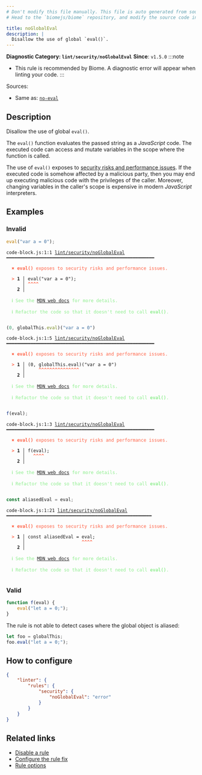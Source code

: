 ```yaml
---
# Don't modify this file manually. This file is auto generated from source, and you will lose your changes next time the website is built.
# Head to the `biomejs/biome` repository, and modify the source code in there.

title: noGlobalEval
description: |
  Disallow the use of global `eval()`.
---
```


**Diagnostic Category: `lint/security/noGlobalEval`**
<Tabs>
<TabItem label="JavaScript (and super languages)" icon="seti:javascript">
**Since**: `v1.5.0`
:::note
- This rule is recommended by Biome. A diagnostic error will appear when linting your code.
:::

Sources: 
- Same as: <a href="https://eslint.org/docs/latest/rules/no-eval" target="_blank"><code>no-eval</code></a>

## Description
Disallow the use of global `eval()`.

The `eval()` function evaluates the passed string as a _JavaScript_ code.
The executed code can access and mutate variables in the scope where the function is called.

The use of `eval()` exposes to [security risks and performance issues](https://developer.mozilla.org/en-US/docs/Web/JavaScript/Reference/Global_Objects/eval#never_use_eval!).
If the executed code is somehow affected by a malicious party,
then you may end up executing malicious code with the privileges of the caller.
Moreover, changing variables in the caller's scope is expensive in modern _JavaScript_ interpreters.

## Examples

### Invalid

```js
eval("var a = 0");
```

<pre class="language-text"><code class="language-text">code-block.js:1:1 <a href="https://biomejs.dev/linter/rules/no-global-eval">lint/security/noGlobalEval</a> ━━━━━━━━━━━━━━━━━━━━━━━━━━━━━━━━━━━━━━━━━━━━━━━━━━━━━━━<br /><br />  <strong><span style="color: Tomato;">✖</span></strong> <span style="color: Tomato;"><strong>eval()</strong></span><span style="color: Tomato;"> exposes to security risks and performance issues.</span><br />  <br />  <strong><span style="color: Tomato;">&gt;</span></strong> <strong>1 │ </strong>eval(&quot;var a = 0&quot;);<br />   <strong>   │ </strong><strong><span style="color: Tomato;">^</span></strong><strong><span style="color: Tomato;">^</span></strong><strong><span style="color: Tomato;">^</span></strong><strong><span style="color: Tomato;">^</span></strong><br />    <strong>2 │ </strong><br />  <br />  <strong><span style="color: lightgreen;">ℹ</span></strong> <span style="color: lightgreen;">See the </span><span style="color: lightgreen;"><a href="https://developer.mozilla.org/en-US/docs/Web/JavaScript/Reference/Global_Objects/eval#never_use_eval!">MDN web docs</a></span><span style="color: lightgreen;"> for more details.</span><br />  <br />  <strong><span style="color: lightgreen;">ℹ</span></strong> <span style="color: lightgreen;">Refactor the code so that it doesn't need to call </span><span style="color: lightgreen;"><strong>eval()</strong></span><span style="color: lightgreen;">.</span><br />  <br /></code></pre>

```js
(0, globalThis.eval)("var a = 0")
```

<pre class="language-text"><code class="language-text">code-block.js:1:5 <a href="https://biomejs.dev/linter/rules/no-global-eval">lint/security/noGlobalEval</a> ━━━━━━━━━━━━━━━━━━━━━━━━━━━━━━━━━━━━━━━━━━━━━━━━━━━━━━━<br /><br />  <strong><span style="color: Tomato;">✖</span></strong> <span style="color: Tomato;"><strong>eval()</strong></span><span style="color: Tomato;"> exposes to security risks and performance issues.</span><br />  <br />  <strong><span style="color: Tomato;">&gt;</span></strong> <strong>1 │ </strong>(0, globalThis.eval)(&quot;var a = 0&quot;)<br />   <strong>   │ </strong>    <strong><span style="color: Tomato;">^</span></strong><strong><span style="color: Tomato;">^</span></strong><strong><span style="color: Tomato;">^</span></strong><strong><span style="color: Tomato;">^</span></strong><strong><span style="color: Tomato;">^</span></strong><strong><span style="color: Tomato;">^</span></strong><strong><span style="color: Tomato;">^</span></strong><strong><span style="color: Tomato;">^</span></strong><strong><span style="color: Tomato;">^</span></strong><strong><span style="color: Tomato;">^</span></strong><strong><span style="color: Tomato;">^</span></strong><strong><span style="color: Tomato;">^</span></strong><strong><span style="color: Tomato;">^</span></strong><strong><span style="color: Tomato;">^</span></strong><strong><span style="color: Tomato;">^</span></strong><br />    <strong>2 │ </strong><br />  <br />  <strong><span style="color: lightgreen;">ℹ</span></strong> <span style="color: lightgreen;">See the </span><span style="color: lightgreen;"><a href="https://developer.mozilla.org/en-US/docs/Web/JavaScript/Reference/Global_Objects/eval#never_use_eval!">MDN web docs</a></span><span style="color: lightgreen;"> for more details.</span><br />  <br />  <strong><span style="color: lightgreen;">ℹ</span></strong> <span style="color: lightgreen;">Refactor the code so that it doesn't need to call </span><span style="color: lightgreen;"><strong>eval()</strong></span><span style="color: lightgreen;">.</span><br />  <br /></code></pre>

```js
f(eval);
```

<pre class="language-text"><code class="language-text">code-block.js:1:3 <a href="https://biomejs.dev/linter/rules/no-global-eval">lint/security/noGlobalEval</a> ━━━━━━━━━━━━━━━━━━━━━━━━━━━━━━━━━━━━━━━━━━━━━━━━━━━━━━━<br /><br />  <strong><span style="color: Tomato;">✖</span></strong> <span style="color: Tomato;"><strong>eval()</strong></span><span style="color: Tomato;"> exposes to security risks and performance issues.</span><br />  <br />  <strong><span style="color: Tomato;">&gt;</span></strong> <strong>1 │ </strong>f(eval);<br />   <strong>   │ </strong>  <strong><span style="color: Tomato;">^</span></strong><strong><span style="color: Tomato;">^</span></strong><strong><span style="color: Tomato;">^</span></strong><strong><span style="color: Tomato;">^</span></strong><br />    <strong>2 │ </strong><br />  <br />  <strong><span style="color: lightgreen;">ℹ</span></strong> <span style="color: lightgreen;">See the </span><span style="color: lightgreen;"><a href="https://developer.mozilla.org/en-US/docs/Web/JavaScript/Reference/Global_Objects/eval#never_use_eval!">MDN web docs</a></span><span style="color: lightgreen;"> for more details.</span><br />  <br />  <strong><span style="color: lightgreen;">ℹ</span></strong> <span style="color: lightgreen;">Refactor the code so that it doesn't need to call </span><span style="color: lightgreen;"><strong>eval()</strong></span><span style="color: lightgreen;">.</span><br />  <br /></code></pre>

```js
const aliasedEval = eval;
```

<pre class="language-text"><code class="language-text">code-block.js:1:21 <a href="https://biomejs.dev/linter/rules/no-global-eval">lint/security/noGlobalEval</a> ━━━━━━━━━━━━━━━━━━━━━━━━━━━━━━━━━━━━━━━━━━━━━━━━━━━━━━<br /><br />  <strong><span style="color: Tomato;">✖</span></strong> <span style="color: Tomato;"><strong>eval()</strong></span><span style="color: Tomato;"> exposes to security risks and performance issues.</span><br />  <br />  <strong><span style="color: Tomato;">&gt;</span></strong> <strong>1 │ </strong>const aliasedEval = eval;<br />   <strong>   │ </strong>                    <strong><span style="color: Tomato;">^</span></strong><strong><span style="color: Tomato;">^</span></strong><strong><span style="color: Tomato;">^</span></strong><strong><span style="color: Tomato;">^</span></strong><br />    <strong>2 │ </strong><br />  <br />  <strong><span style="color: lightgreen;">ℹ</span></strong> <span style="color: lightgreen;">See the </span><span style="color: lightgreen;"><a href="https://developer.mozilla.org/en-US/docs/Web/JavaScript/Reference/Global_Objects/eval#never_use_eval!">MDN web docs</a></span><span style="color: lightgreen;"> for more details.</span><br />  <br />  <strong><span style="color: lightgreen;">ℹ</span></strong> <span style="color: lightgreen;">Refactor the code so that it doesn't need to call </span><span style="color: lightgreen;"><strong>eval()</strong></span><span style="color: lightgreen;">.</span><br />  <br /></code></pre>

### Valid

```cjs
function f(eval) {
    eval("let a = 0;");
}
```

The rule is not able to detect cases where the global object is aliased:

```js
let foo = globalThis;
foo.eval("let a = 0;");
```

## How to configure
```json title="biome.json"
{
	"linter": {
		"rules": {
			"security": {
				"noGlobalEval": "error"
			}
		}
	}
}

```
## Related links

- [Disable a rule](/linter/#disable-a-lint-rule)
- [Configure the rule fix](/linter#configure-the-rule-fix)
- [Rule options](/linter/#rule-options)

</TabItem>
</Tabs>

